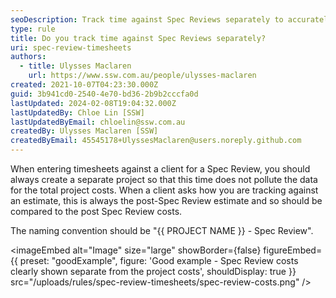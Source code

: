 ```yaml
---
seoDescription: Track time against Spec Reviews separately to accurately reflect project costs and provide clear estimates for clients.
type: rule
title: Do you track time against Spec Reviews separately?
uri: spec-review-timesheets
authors:
  - title: Ulysses Maclaren
    url: https://www.ssw.com.au/people/ulysses-maclaren
created: 2021-10-07T04:23:30.000Z
guid: 3b941cd0-2540-4e70-bd36-2b9b2cccfa0d
lastUpdated: 2024-02-08T19:04:32.000Z
lastUpdatedBy: Chloe Lin [SSW]
lastUpdatedByEmail: chloelin@ssw.com.au
createdBy: Ulysses Maclaren [SSW]
createdByEmail: 45545178+UlyssesMaclaren@users.noreply.github.com
---
```


When entering timesheets against a client for a Spec Review, you should always create a separate project so that this time does not pollute the data for the total project costs.
When a client asks how you are tracking against an estimate, this is always the post-Spec Review estimate and so should be compared to the post Spec Review costs.

The naming convention should be "&#123;&#123; PROJECT NAME &#125;&#125; - Spec Review".

<imageEmbed
  alt="Image"
  size="large"
  showBorder={false}
  figureEmbed={{
    preset: "goodExample",
    figure: 'Good example - Spec Review costs clearly shown separate from the project costs',
    shouldDisplay: true
  }}
  src="/uploads/rules/spec-review-timesheets/spec-review-costs.png"
/>

